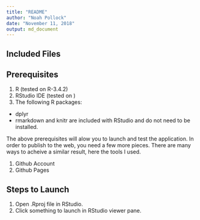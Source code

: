 ```yaml
---
title: "README"
author: "Noah Pollock"
date: "November 11, 2018"
output: md_document
---
```


## Included Files


## Prerequisites

1. R (tested on R-3.4.2)
2. RStudio IDE (tested on )
3. The following R packages:
 * dplyr
 * rmarkdown and knitr are included with RStudio and do not need to be installed.

The above prerequisites will alow you to launch and test the application. In order to publish to the web, you need a few more pieces. There are many ways to acheive a similar result, here the tools I used.

1. Github Account
2. Github Pages

## Steps to Launch

1. Open .Rproj file in RStudio.
2. Click something to launch in RStudio viewer pane.

